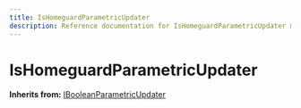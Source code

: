 ```yaml
---
title: IsHomeguardParametricUpdater
description: Reference documentation for IsHomeguardParametricUpdater meta class
---
```



# IsHomeguardParametricUpdater

**Inherits from:** [IBooleanParametricUpdater](/classes/ibooleanparametricupdater)

<ClassDetails file="/db/classes/IsHomeguardParametricUpdater.1c84a2bb4f84.json" />

